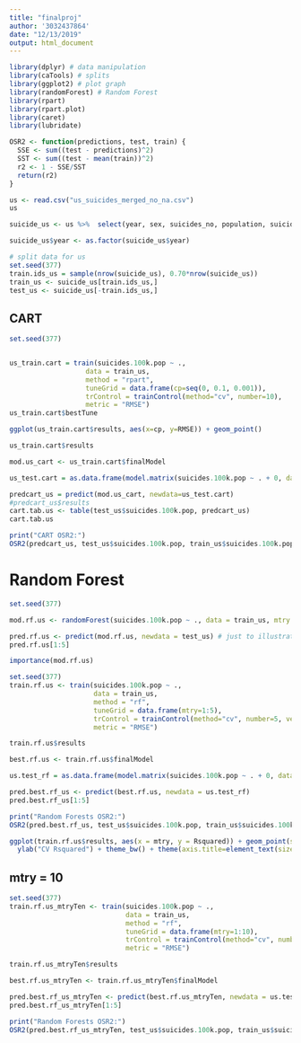 ```yaml
---
title: "finalproj"
author: '3032437864'
date: "12/13/2019"
output: html_document
---
```


```r
library(dplyr) # data manipulation
library(caTools) # splits
library(ggplot2) # plot graph
library(randomForest) # Random Forest
library(rpart)
library(rpart.plot)
library(caret)
library(lubridate)
```

```r
OSR2 <- function(predictions, test, train) {
  SSE <- sum((test - predictions)^2)
  SST <- sum((test - mean(train))^2)
  r2 <- 1 - SSE/SST
  return(r2)
}
```

```r
us <- read.csv("us_suicides_merged_no_na.csv")
us
```

```r
suicide_us <- us %>%  select(year, sex, suicides_no, population, suicides.100k.pop, HDI.for.year, gdp_for_year...., gdp_per_capita...., generation, depression_percentage, drug_death_rate) 
```

```r
suicide_us$year <- as.factor(suicide_us$year)
```

```r
# split data for us 
set.seed(377)
train.ids_us = sample(nrow(suicide_us), 0.70*nrow(suicide_us))
train_us <- suicide_us[train.ids_us,]
test_us <- suicide_us[-train.ids_us,]
```

## CART

```r
set.seed(377)


us_train.cart = train(suicides.100k.pop ~ .,
                   data = train_us,
                   method = "rpart",
                   tuneGrid = data.frame(cp=seq(0, 0.1, 0.001)),
                   trControl = trainControl(method="cv", number=10),
                   metric = "RMSE") 
us_train.cart$bestTune
```

```r
ggplot(us_train.cart$results, aes(x=cp, y=RMSE)) + geom_point() 
```

```r
us_train.cart$results
```

```r
mod.us_cart <- us_train.cart$finalModel
```


```r
us_test.cart = as.data.frame(model.matrix(suicides.100k.pop ~ . + 0, data=test_us))

predcart_us = predict(mod.us_cart, newdata=us_test.cart)
#predcart_us$results
cart.tab.us <- table(test_us$suicides.100k.pop, predcart_us)
cart.tab.us
```

```r
print("CART OSR2:")
OSR2(predcart_us, test_us$suicides.100k.pop, train_us$suicides.100k.pop)
```


# Random Forest

```r
set.seed(377)

mod.rf.us <- randomForest(suicides.100k.pop ~ ., data = train_us, mtry = 5, nodesize = 5, ntree = 500)
```

```r
pred.rf.us <- predict(mod.rf.us, newdata = test_us) # just to illustrate
pred.rf.us[1:5] 
```

```r
importance(mod.rf.us)
```

```r
set.seed(377)
train.rf.us <- train(suicides.100k.pop ~ .,
                     data = train_us,
                     method = "rf",
                     tuneGrid = data.frame(mtry=1:5),
                     trControl = trainControl(method="cv", number=5, verboseIter = TRUE),
                     metric = "RMSE") 
```

```r
train.rf.us$results
```

```r
best.rf.us <- train.rf.us$finalModel 
```

```r
us.test_rf = as.data.frame(model.matrix(suicides.100k.pop ~ . + 0, data = test_us)) 
```

```r
pred.best.rf_us <- predict(best.rf.us, newdata = us.test_rf)
pred.best.rf_us[1:5]
```

```r
print("Random Forests OSR2:")
OSR2(pred.best.rf_us, test_us$suicides.100k.pop, train_us$suicides.100k.pop)
```

```r
ggplot(train.rf.us$results, aes(x = mtry, y = Rsquared)) + geom_point(size = 3) + 
  ylab("CV Rsquared") + theme_bw() + theme(axis.title=element_text(size=18), axis.text=element_text(size=18))
```

## mtry = 10
```r
set.seed(377)
train.rf.us_mtryTen <- train(suicides.100k.pop ~ .,
                             data = train_us,
                             method = "rf",
                             tuneGrid = data.frame(mtry=1:10),
                             trControl = trainControl(method="cv", number=5, verboseIter = TRUE),
                             metric = "RMSE") 
```

```r
train.rf.us_mtryTen$results
```

```r
best.rf.us_mtryTen <- train.rf.us_mtryTen$finalModel 
```

```r
pred.best.rf_us_mtryTen <- predict(best.rf.us_mtryTen, newdata = us.test_rf)
pred.best.rf_us_mtryTen[1:5]
```

```r
print("Random Forests OSR2:")
OSR2(pred.best.rf_us_mtryTen, test_us$suicides.100k.pop, train_us$suicides.100k.pop)
```





